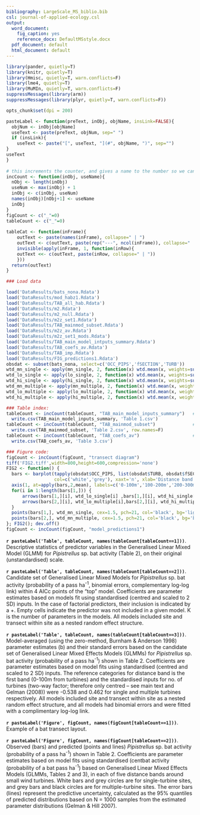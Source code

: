 ```yaml
---
bibliography: LargeScale_MS_biblio.bib
csl: journal-of-applied-ecology.csl
output:
  word_document:
    fig_caption: yes
    reference_docx: DefaultMSstyle.docx
  pdf_document: default
  html_document: default
---
```


```r
library(pander, quietly=T)
library(knitr, quietly=T)
library(Hmisc, quietly=T, warn.conflicts=F)
library(lme4, quietly=T)
library(MuMIn, quietly=T, warn.conflicts=F)
suppressMessages(library(arm))
suppressMessages(library(plyr, quietly=T, warn.conflicts=F))

opts_chunk$set(dpi = 200)

pasteLabel <- function(preText, inObj, objName, insLink=FALSE){
  objNum <- inObj[objName]
  useText <- paste(preText, objNum, sep=" ")
  if (insLink){
    useText <- paste("[", useText, "](#", objName, ")", sep="")
}
useText
}
 
# this increments the counter, and gives a name to the number so we can reference it later
incCount <- function(inObj, useName){
  nObj <- length(inObj)
  useNum <- max(inObj) + 1
  inObj <- c(inObj, useNum)
  names(inObj)[nObj+1] <- useName
  inObj
}
figCount <- c("_"=0)
tableCount <- c("_"=0)
 
tableCat <- function(inFrame){
    outText <- paste(names(inFrame), collapse=" | ")
    outText <- c(outText, paste(rep("---", ncol(inFrame)), collapse=" | "))
    invisible(apply(inFrame, 1, function(inRow){
    outText <<- c(outText, paste(inRow, collapse=" | "))
    }))
  return(outText)
} 

### Load data

load('DataResults/bats_nona.Rdata')
load('DataResults/mod_habz1.Rdata')
load('DataResults/TAB_all_hab.Rdata')
load('DataResults/m2.Rdata')
load('DataResults/m2_null.Rdata')
load('DataResults/m2z_set1.Rdata')
load('DataResults/TAB_mainmod_subset.Rdata')
load('DataResults/m2z_av.Rdata')
load('DataResults/m2z_set1_mods.Rdata')
load('DataResults/TAB_main_model_intputs_summary.Rdata')
load('DataResults/TAB_coefs_av.Rdata')
load('DataResults/TAB_imp.Rdata')
load('DataResults/FIG_predictions1.Rdata')
obsdat <- subset(bats_nona, select=c('OCC_PIPS','fSECTION','TURB'))
wtd_mn_single <- apply(mn_single, 2, function(x) wtd.mean(x, weights=subset(m2z_set1,delta<4)$weight))
wtd_lo_single <- apply(lo_single, 2, function(x) wtd.mean(x, weights=subset(m2z_set1,delta<4)$weight))
wtd_hi_single <- apply(hi_single, 2, function(x) wtd.mean(x, weights=subset(m2z_set1,delta<4)$weight))
wtd_mn_multiple <- apply(mn_multiple, 2, function(x) wtd.mean(x, weights=subset(m2z_set1,delta<4)$weight))
wtd_lo_multiple <- apply(lo_multiple, 2, function(x) wtd.mean(x, weights=subset(m2z_set1,delta<4)$weight))
wtd_hi_multiple <- apply(hi_multiple, 2, function(x) wtd.mean(x, weights=subset(m2z_set1,delta<4)$weight))

### Table index:
tableCount <- incCount(tableCount, "TAB_main_model_inputs_summary")   # Table 1
  write.csv(TAB_main_model_inputs_summary, 'Table 1.csv')
tableCount <- incCount(tableCount, "TAB_mainmod_subset")              # Table 2
  write.csv(TAB_mainmod_subset, 'Table 2.csv', row.names=F)
tableCount <- incCount(tableCount, "TAB_coefs_av")                    # Table 3
  write.csv(TAB_coefs_av, 'Table 3.csv')

### Figure code:
figCount <- incCount(figCount, "transect diagram")
tiff('FIG2.tiff',width=800,height=600,compression='none')
FIG2 <- function() {
  bars <- barplot(tapply(obsdat$OCC_PIPS, list(obsdat$TURB, obsdat$fSECTION), mean),beside=T,ylim=c(0,0.5), 
                  col=c('white','grey'), xaxt='n', xlab='Distance band', ylab='Probability of a Pipistrelle bat pass / ha')
  axis(1, at=apply(bars,2,mean), labels=c('0-100m','100-200m','200-300m','300-400m','400-500m'))
  for(i in 1:length(bars[1,])) {
      arrows(bars[1,][i], wtd_lo_single[i] ,bars[1,][i], wtd_hi_single[i], angle=90, code=3, length=0.1)
      arrows(bars[2,][i], wtd_lo_multiple[i],bars[2,][i], wtd_hi_multiple[i], angle=90, code=3, length=0.1)    
  }
  points(bars[1,], wtd_mn_single, cex=1.5, pch=21, col='black', bg='lightgrey')
  points(bars[2,], wtd_mn_multiple, cex=1.5, pch=21, col='black', bg='black')
}; FIG2(); dev.off()
figCount <- incCount(figCount, "model_predictions1")

```


**`r pasteLabel('Table', tableCount, names(tableCount[tableCount==1]))`**. Descriptive statistics of predictor variables in the Generalised Linear Mixed Model (GLMM) for *Pipistrellus* sp. bat activity (Table 2), on their original (unstandardised) scale.  
 
 
**`r pasteLabel('Table', tableCount, names(tableCount[tableCount==2]))`**. Candidate set of Generalised Linear Mixed Models for *Pipistrellus* sp. bat activity (probability of a pass ha^-1^, binomial errors, complementary log-log link) within 4 AICc points of the “top” model. Coefficients are parameter estimates based on models fit using standardised (centred and scaled to 2 SD) inputs. In the case of factorial predictors, their inclusion is indicated by a +. Empty cells indicate the predictor was not included in a given model. K is the number of parameters in the models.  All models included site and transect within site as a nested random effect structure.  
 
 
**`r pasteLabel('Table', tableCount, names(tableCount[tableCount==3]))`**. Model-averaged (using the zero-method, Burnham & Anderson 1998) parameter estimates (b) and their standard errors based on the candidate set of Generalised Linear Mixed Effects Models (GLMMs) for *Pipistrellus* sp. bat activity (probability of a pass ha^-1^) shown in Table 2. Coefficients are parameter estimates based on model fits using standardised (centred and scaled to 2 SD) inputs. The reference categories for distance band is the first band (0-100m from turbines) and the standardised inputs for no. of turbines (two-way factor; therefore only centred – see main text and Gelman (2008)) were -0.538 and 0.462 for single and multiple turbines respectively. All models included site and transect within site as a nested random effect structure, and all models had binomial errors and were fitted with a complimentary log-log link.  
 
 
**`r pasteLabel('Figure', figCount, names(figCount[tableCount==1]))`**. Example of a bat transect layout.  
 
 
**`r pasteLabel('Figure', figCount, names(figCount[tableCount==2]))`**. Observed (bars) and predicted (points and lines) *Pipistrellus* sp. bat activity (probability of a pass ha^-1^) shown in Table 2. Coefficients are parameter estimates based on model fits using standardised (centbat activity (probability of a bat pass ha^-1^) based on Generalised Linear Mixed Effects Models (GLMMs, Tables 2 and 3), in each of five distance bands around small wind turbines. White bars and grey circles are for single-turbine sites, and grey bars and black circles are for multiple-turbine sites. The error bars (lines) represent the predictive uncertainty, calculated as the 95% quantiles of predicted distributions based on N = 1000 samples from the estimated parameter distributions (Gelman & Hill 2007).


 

